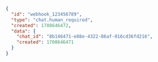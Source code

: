 ```json
{
  "id": "webhook_123456789",
  "type": "chat.human_required",
  "created": 1708646472,
  "data": {
    "chat_id": "8b146471-e88e-4322-86af-016cd36fd216",
    "created": 1708646471
  }
}
```